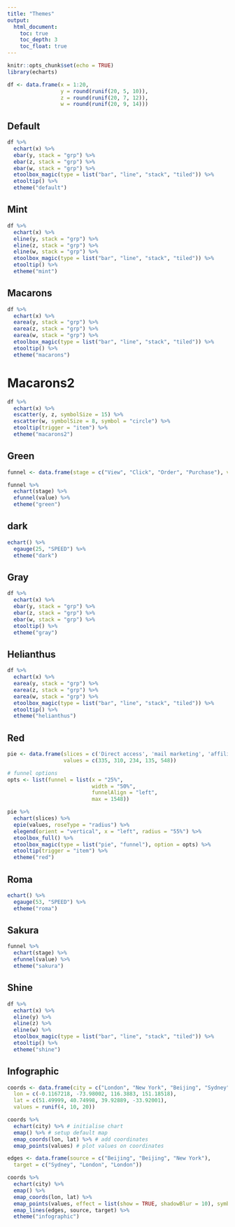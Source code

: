 ```yaml
---
title: "Themes"
output:
  html_document:
    toc: true
    toc_depth: 3
    toc_float: true
---
```


```r
knitr::opts_chunk$set(echo = TRUE)
library(echarts)
```

```r
df <- data.frame(x = 1:20,
                 y = round(runif(20, 5, 10)),
                 z = round(runif(20, 7, 12)),
                 w = round(runif(20, 9, 14)))
```

## Default

```r
df %>% 
  echart(x) %>% 
  ebar(y, stack = "grp") %>% 
  ebar(z, stack = "grp") %>% 
  ebar(w, stack = "grp") %>% 
  etoolbox_magic(type = list("bar", "line", "stack", "tiled")) %>% 
  etooltip() %>% 
  etheme("default")
```

## Mint

```r
df %>% 
  echart(x) %>% 
  eline(y, stack = "grp") %>% 
  eline(z, stack = "grp") %>% 
  eline(w, stack = "grp") %>% 
  etoolbox_magic(type = list("bar", "line", "stack", "tiled")) %>% 
  etooltip() %>% 
  etheme("mint")
```

## Macarons

```r
df %>% 
  echart(x) %>% 
  earea(y, stack = "grp") %>% 
  earea(z, stack = "grp") %>% 
  earea(w, stack = "grp") %>% 
  etoolbox_magic(type = list("bar", "line", "stack", "tiled")) %>% 
  etooltip() %>% 
  etheme("macarons")
```

# Macarons2

```r
df %>% 
  echart(x) %>% 
  escatter(y, z, symbolSize = 15) %>% 
  escatter(w, symbolSize = 8, symbol = "circle") %>% 
  etooltip(trigger = "item") %>% 
  etheme("macarons2")
```

## Green

```r
funnel <- data.frame(stage = c("View", "Click", "Order", "Purchase"), value = c(80, 45, 20, 10))

funnel %>%
  echart(stage) %>%
  efunnel(value) %>% 
  etheme("green")
```

## dark

```r
echart() %>%
  egauge(25, "SPEED") %>%
  etheme("dark")
```

## Gray

```r
df %>% 
  echart(x) %>% 
  ebar(y, stack = "grp") %>% 
  ebar(z, stack = "grp") %>% 
  ebar(w, stack = "grp") %>% 
  etooltip() %>% 
  etheme("gray")
```

## Helianthus

```r
df %>% 
  echart(x) %>% 
  earea(y, stack = "grp") %>% 
  earea(z, stack = "grp") %>% 
  earea(w, stack = "grp") %>% 
  etoolbox_magic(type = list("bar", "line", "stack", "tiled")) %>% 
  etooltip() %>%
  etheme("helianthus")
```

## Red

```r
pie <- data.frame(slices = c('Direct access', 'mail marketing', 'affiliate ad', 'video ad', 'search engine'),
                  values = c(335, 310, 234, 135, 548))

# funnel options
opts <- list(funnel = list(x = "25%",
                           width = "50%",
                           funnelAlign = "left",
                           max = 1548))

pie %>% 
  echart(slices) %>% 
  epie(values, roseType = "radius") %>% 
  elegend(orient = "vertical", x = "left", radius = "55%") %>% 
  etoolbox_full() %>% 
  etoolbox_magic(type = list("pie", "funnel"), option = opts) %>% 
  etooltip(trigger = "item") %>% 
  etheme("red")
```

## Roma

```r
echart() %>%
  egauge(53, "SPEED") %>%
  etheme("roma")
```

## Sakura

```r
funnel %>%
  echart(stage) %>%
  efunnel(value) %>% 
  etheme("sakura")
```

## Shine

```r
df %>% 
  echart(x) %>% 
  eline(y) %>% 
  eline(z) %>% 
  eline(w) %>% 
  etoolbox_magic(type = list("bar", "line", "stack", "tiled")) %>% 
  etooltip() %>% 
  etheme("shine")
```

## Infographic

```r
coords <- data.frame(city = c("London", "New York", "Beijing", "Sydney"),
  lon = c(-0.1167218, -73.98002, 116.3883, 151.18518),
  lat = c(51.49999, 40.74998, 39.92889, -33.92001),
  values = runif(4, 10, 20))

coords %>%
  echart(city) %>% # initialise chart
  emap() %>% # setup default map
  emap_coords(lon, lat) %>% # add coordinates
  emap_points(values) # plot values on coordinates

edges <- data.frame(source = c("Beijing", "Beijing", "New York"),
  target = c("Sydney", "London", "London"))

coords %>%
  echart(city) %>%
  emap() %>%
  emap_coords(lon, lat) %>%
  emap_points(values, effect = list(show = TRUE, shadowBlur = 10), symbol = "emptyCircle") %>% 
  emap_lines(edges, source, target) %>% 
  etheme("infographic")
```